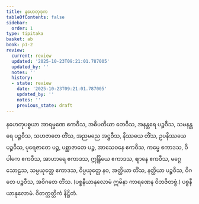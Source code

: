 ```yaml
---
title: နဟေတုဒုက
tableOfContents: false
sidebar:
  order: 1
type: tipitaka
basket: ab
book: p1-2
review:
  current: review
  updated: '2025-10-23T09:21:01.787005'
  updated_by: ''
  notes: ''
  history:
  - state: review
    date: '2025-10-23T09:21:01.787005'
    updated_by: ''
    notes: ''
    previous_state: draft
---
```



<ReviewStatus review={frontmatter.review} showDetails={true} />

<HypothesisAnnotation frontmatter={frontmatter} />

<DynamicBreadcrumb />

<Division number="147" book="p1-2" e="ch" v="37" p="107">

<Paragraph number="636" book="p1-2">
နဟေတုပစ္စယာ အာရမ္မဏေ ဧကဝီသ, အဓိပတိယာ တေဝီသ, အနန္တရေ ပဉ္စဝီသ, သမနန္တရေ ပဉ္စဝီသ, သဟဇာတေ တိံသ, အညမညေ အဋ္ဌဝီသ, နိဿယေ တိံသ, ဥပနိဿယေ ပဉ္စဝီသ, ပုရေဇာတေ ပဉ္စ, ပစ္ဆာဇာတေ ပဉ္စ, အာသေဝနေ ဧကဝီသ, ကမ္မေ ဧကာဒသ, ဝိပါကေ ဧကဝီသ, အာဟာရေ ဧကာဒသ, ဣန္ဒြိယေ ဧကာဒသ, ဈာနေ ဧကဝီသ, မဂ္ဂေ သောဠသ, သမ္ပယုတ္တေ ဧကာဒသ, ဝိပ္ပယုတ္တေ နဝ, အတ္ထိယာ တိံသ, နတ္ထိယာ ပဉ္စဝီသ, ဝိဂတေ ပဉ္စဝီသ, အဝိဂတေ တိံသ.

</Paragraph>
</Division>

<Paragraph number="637" type="center" book="p1-2">
(ပစ္စနီယာနုလောမံ ဣမိနာ ကာရဏေန ဝိဘဇိတဗ္ဗံ.)



</Paragraph>

<Paragraph number="638" type="center" book="p1-2">
ပစ္စနီယာနုလောမံ.



</Paragraph>

<Paragraph number="639" type="center" book="p1-2">
ဝိတက္ကတ္တိကံ နိဋ္ဌိတံ.
</Paragraph>